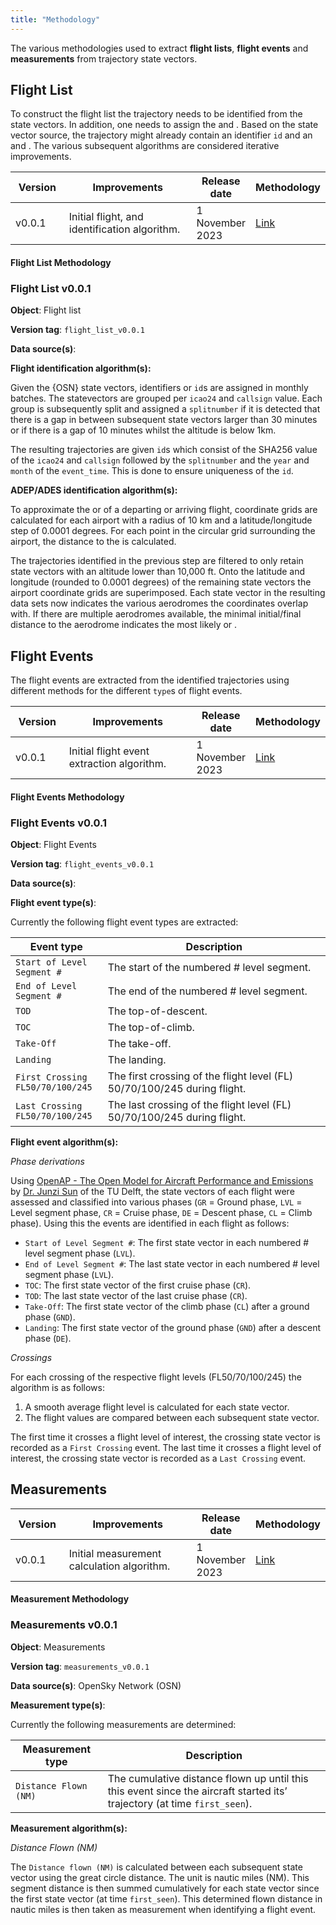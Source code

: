 ```yaml
---
title: "Methodology"
---
```


The various methodologies used to extract **flight lists**, **flight events** and **measurements** from trajectory state vectors.

## Flight List

To construct the flight list the trajectory needs to be identified from the state vectors. In addition, one needs to assign the \acr{ADEP} and \acr{ADES}. Based on the state vector source, the trajectory might already contain an identifier `id` and an \acr{ADEP} and \acr{ADES}. The various subsequent algorithms are considered iterative improvements.

| Version | Improvements                                      | Release date | Methodology        |
|-------------------|--------------------------------------------------|--------------|--------------------|
| v0.0.1| Initial flight, \acr{ADEP} and \acr{ADES} identification algorithm. | 1 November 2023 | [Link](https://www.opdi.aero/methodology#flight-list-methodology) |

#### Flight List Methodology 

::: {.callout-note icon=false collapse=true}

### Flight List v0.0.1 

**Object**: Flight list

**Version tag**: `flight_list_v0.0.1`

**Data source(s)**: \acr{OSN}

**Flight identification algorithm(s):**

Given the \{OSN} state vectors, identifiers or `id`s are assigned in monthly batches. The statevectors are grouped per `icao24` and `callsign` value. Each group is subsequently split and assigned a `splitnumber` if it is detected that there is a gap in between subsequent state vectors larger than 30 minutes or if there is a gap of 10 minutes whilst the altitude is below 1km. 

The resulting trajectories are given `id`s which consist of the SHA256 value of the `icao24` and `callsign` followed by the `splitnumber` and the `year` and `month` of the `event_time`. This is done to ensure uniqueness of the `id`.

**ADEP/ADES identification algorithm(s):**

To approximate the \acr{ADEP} or \acr{ADES} of a departing or arriving flight, coordinate grids are calculated for each airport with a radius of 10 km and a latitude/longitude step of 0.0001 degrees. For each point in the circular grid surrounding the airport, the distance to the \acr{ARP} is calculated. 

The trajectories identified in the previous step are filtered to only retain state vectors with an altitude lower than 10,000 ft. Onto the latitude and longitude (rounded to 0.0001 degrees) of the remaining state vectors the airport coordinate grids are superimposed. Each state vector in the resulting data sets now indicates the various aerodromes the coordinates overlap with. If there are multiple aerodromes available, the minimal initial/final distance to the aerodrome indicates the most likely \acr{ADEP} or \acr{ADES}.     

:::


## Flight Events

The flight events are extracted from the identified trajectories using different methods for the different `type`s of flight events. 

| Version | Improvements                                      | Release date | Methodology        |
|-------------------|--------------------------------------------------|--------------|--------------------|
| v0.0.1| Initial flight event extraction algorithm. | 1 November 2023 | [Link](https://www.opdi.aero/methodology#flight-event-methodology) |


#### Flight Events Methodology 

::: {.callout-note icon=false collapse=true}

### Flight Events v0.0.1 

**Object**: Flight Events

**Version tag**: `flight_events_v0.0.1`

**Data source(s)**: \acr{OSN}

**Flight event type(s)**:

Currently the following flight event types are extracted:

| Event type            | Description                                                                 |
|------------------------------|-------------------------------------------------------------------------|
| `Start of Level Segment #`    | The start of the numbered # level segment.                                         |
| `End of Level Segment #`       | The end of the numbered # level segment.                                           |
| `TOD`                          | The top-of-descent.                                                     |
| `TOC`                          | The top-of-climb.                                                       |
| `Take-Off`                     | The take-off.                                                           |
| `Landing`                      | The landing.                                                            |
| `First Crossing FL50/70/100/245`         | The first crossing of the flight level (FL) 50/70/100/245 during flight.|
| `Last Crossing FL50/70/100/245`          | The last crossing of the flight level (FL) 50/70/100/245 during flight. |


**Flight event algorithm(s):**

*Phase derivations*

Using [OpenAP - The Open Model for Aircraft Performance and Emissions](https://openap.dev/) by [Dr. Junzi Sun](https://junzis.com/) of the TU Delft, the state vectors of each flight were assessed and classified into various phases (`GR` = Ground phase, `LVL` = Level segment phase, `CR` = Cruise phase, `DE` = Descent phase, `CL` = Climb phase). Using this the events are identified in each flight as follows:

* `Start of Level Segment #`: The first state vector in each numbered # level segment phase (`LVL`). 
* `End of Level Segment #`: The last state vector in each numbered # level segment phase (`LVL`).
* `TOC`: The first state vector of the first cruise phase (`CR`). 
* `TOD`: The last state vector of the last cruise phase (`CR`). 
* `Take-Off`: The first state vector of the climb phase (`CL`) after a ground phase (`GND`).
* `Landing`: The first state vector of the ground phase (`GND`) after a descent phase (`DE`).


*Crossings*

For each crossing of the respective flight levels (FL50/70/100/245) the algorithm is as follows: 

1. A smooth average flight level is calculated for each state vector.  
2. The flight values are compared between each subsequent state vector. 

The first time it crosses a flight level of interest, the crossing state vector is recorded as a `First Crossing` event. The last time it crosses a flight level of interest, the crossing state vector is recorded as a `Last Crossing` event. 

:::

## Measurements


| Version | Improvements                                      | Release date | Methodology        |
|-------------------|--------------------------------------------------|--------------|--------------------|
| v0.0.1| Initial measurement calculation algorithm. | 1 November 2023 | [Link](https://www.opdi.aero/methodology#measurements-methodology) |

#### Measurement Methodology 

::: {.callout-note icon=false collapse=true}
### Measurements v0.0.1 

**Object**: Measurements

**Version tag**: `measurements_v0.0.1`

**Data source(s)**: OpenSky Network (OSN)

**Measurement type(s)**:

Currently the following measurements are determined:

| Measurement type            | Description                                                                 |
|------------------------------|-------------------------------------------------------------------------|
| `Distance Flown (NM)`    | The cumulative distance flown up until this this event since the aircraft started its' trajectory (at time `first_seen`).                                          |


**Measurement algorithm(s):**

*Distance Flown (NM)*

The `Distance flown (NM)` is calculated between each subsequent state vector using the great circle distance. The unit is nautic miles (NM). This segment distance is then summed cumulatively for each state vector since the first state vector (at time `first_seen`). This determined flown distance in nautic miles is then taken as measurement when identifying a flight event.

:::
